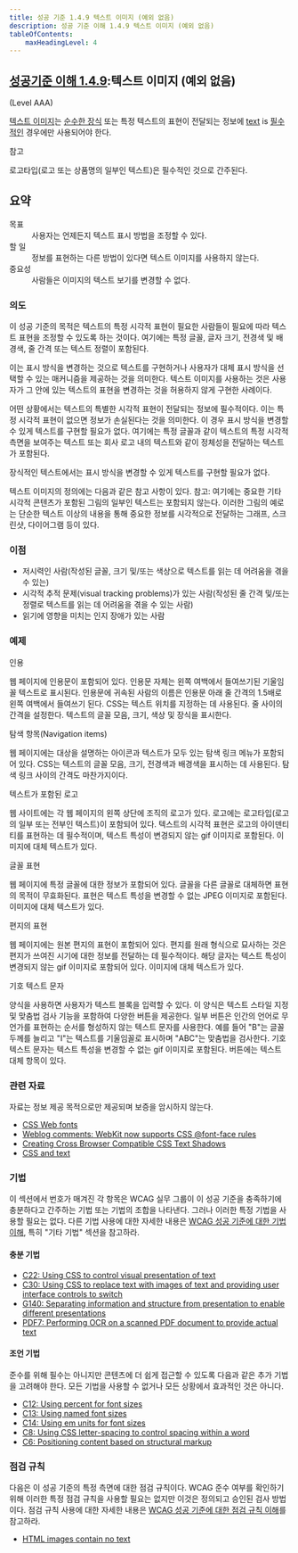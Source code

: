 ```yaml
---
title: 성공 기준 1.4.9 텍스트 이미지 (예외 없음)
description: 성공 기준 이해 1.4.9 텍스트 이미지 (예외 없음)
tableOfContents:
    maxHeadingLevel: 4
---
```



## [성공기준 이해 1.4.9](https://w3.org/TR/WCAG22#images-of-text-no-exception):텍스트 이미지 (예외 없음) 

(Level AAA)

<Card title="성공 기준 (SC)"></Card>

[텍스트 이미지](../../../glossary/image-of-text)는 [순수한 장식](../../../glossary/pure-decoration) 또는 특정 텍스트의 표현이 전달되는 정보에 [text](../../../glossary/text) is [필수적인](../../../glossary/essential) 경우에만 사용되어야 한다.

참고

로고타입(로고 또는 상품명의 일부인 텍스트)은 필수적인 것으로 간주된다.

## 요약

<dl>
<dt>목표</dt>
<dd>사용자는 언제든지 텍스트 표시 방법을 조정할 수 있다.</dd>
<dt>할 일</dt>
<dd>정보를 표현하는 다른 방법이 있다면 텍스트 이미지를 사용하지 않는다.</dd>
<dt>중요성</dt>
<dd>사람들은 이미지의 텍스트 보기를 변경할 수 없다.</dd>
</dl>

### 의도

이 성공 기준의 목적은 텍스트의 특정 시각적 표현이 필요한 사람들이 필요에 따라 텍스트 표현을 조정할 수 있도록 하는 것이다. 여기에는 특정 글꼴, 글자 크기, 전경색 및 배경색, 줄 간격 또는 텍스트 정렬이 포함된다.

이는 표시 방식을 변경하는 것으로 텍스트를 구현하거나 사용자가 대체 표시 방식을 선택할 수 있는 매커니즘을 제공하는 것을 의미한다. 텍스트 이미지를 사용하는 것은 사용자가 그 안에 있는 텍스트의 표현을 변경하는 것을 허용하지 않게 구현한 사례이다.

어떤 상황에서는 텍스트의 특별한 시각적 표현이 전달되는 정보에 필수적이다. 이는 특정 시각적 표현이 없으면 정보가 손실된다는 것을 의미한다. 이 경우 표시 방식을 변경할 수 있게 텍스트를 구현할 필요가 없다. 여기에는 특정 글꼴과 같이 텍스트의 특정 시각적 측면을 보여주는 텍스트 또는 회사 로고 내의 텍스트와 같이 정체성을 전달하는 텍스트가 포함된다.

장식적인 텍스트에서는 표시 방식을 변경할 수 있게 텍스트를 구현할 필요가 없다.

텍스트 이미지의 정의에는 다음과 같은 참고 사항이 있다. 참고: 여기에는 중요한 기타 시각적 콘텐츠가 포함된 그림의 일부인 텍스트는 포함되지 않는다. 이러한 그림의 예로는 단순한 텍스트 이상의 내용을 통해 중요한 정보를 시각적으로 전달하는 그래프, 스크린샷, 다이어그램 등이 있다.

### 이점

*   저시력인 사람(작성된 글꼴, 크기 및/또는 색상으로 텍스트를 읽는 데 어려움을 겪을 수 있는)
*   시각적 추적 문제(visual tracking problems)가 있는 사람(작성된 줄 간격 및/또는 정렬로 텍스트를 읽는 데 어려움을 겪을 수 있는 사람)
*   읽기에 영향을 미치는 인지 장애가 있는 사람

### 예제

인용

웹 페이지에 인용문이 포함되어 있다. 인용문 자체는 왼쪽 여백에서 들여쓰기된 기울임꼴 텍스트로 표시된다. 인용문에 귀속된 사람의 이름은 인용문 아래 줄 간격의 1.5배로 왼쪽 여백에서 들여쓰기 된다. CSS는 텍스트 위치를 지정하는 데 사용된다. 줄 사이의 간격을 설정한다. 텍스트의 글꼴 모음, 크기, 색상 및 장식을 표시한다.

탐색 항목(Navigation items)

웹 페이지에는 대상을 설명하는 아이콘과 텍스트가 모두 있는 탐색 링크 메뉴가 포함되어 있다. CSS는 텍스트의 글꼴 모음, 크기, 전경색과 배경색을 표시하는 데 사용된다. 탐색 링크 사이의 간격도 마찬가지이다.

텍스트가 포함된 로고

웹 사이트에는 각 웹 페이지의 왼쪽 상단에 조직의 로고가 있다. 로고에는 로고타입(로고의 일부 또는 전부인 텍스트)이 포함되어 있다. 텍스트의 시각적 표현은 로고의 아이덴티티를 표현하는 데 필수적이며, 텍스트 특성이 변경되지 않는 gif 이미지로 포함된다. 이미지에 대체 텍스트가 있다.

글꼴 표현

웹 페이지에 특정 글꼴에 대한 정보가 포함되어 있다. 글꼴을 다른 글꼴로 대체하면 표현의 목적이 무효화된다. 표현은 텍스트 특성을 변경할 수 없는 JPEG 이미지로 포함된다. 이미지에 대체 텍스트가 있다.

편지의 표현

웹 페이지에는 원본 편지의 표현이 포함되어 있다. 편지를 원래 형식으로 묘사하는 것은 편지가 쓰여진 시기에 대한 정보를 전달하는 데 필수적이다. 해당 글자는 텍스트 특성이 변경되지 않는 gif 이미지로 포함되어 있다. 이미지에 대체 텍스트가 있다.

기호 텍스트 문자

양식을 사용하면 사용자가 텍스트 블록을 입력할 수 있다. 이 양식은 텍스트 스타일 지정 및 맞춤법 검사 기능을 포함하여 다양한 버튼을 제공한다. 일부 버튼은 인간의 언어로 무언가를 표현하는 순서를 형성하지 않는 텍스트 문자를 사용한다. 예를 들어 "B"는 글꼴 두께를 늘리고 "I"는 텍스트를 기울임꼴로 표시하며 "ABC"는 맞춤법을 검사한다. 기호 텍스트 문자는 텍스트 특성을 변경할 수 없는 gif 이미지로 포함된다. 버튼에는 텍스트 대체 항목이 있다.

### 관련 자료

자료는 정보 제공 목적으로만 제공되며 보증을 암시하지 않는다.

*   [CSS Web fonts](http://alistapart.com/article/cssatten)
*   [Weblog comments: WebKit now supports CSS @font-face rules](http://clagnut.com/blog/2042/)
*   [Creating Cross Browser Compatible CSS Text Shadows](http://www.workingwith.me.uk/articles/css/cross-browser-drop-shadows)
*   [CSS and text](http://www.yourhtmlsource.com/stylesheets/csstext.html)

### 기법

이 섹션에서 번호가 매겨진 각 항목은 WCAG 실무 그룹이 이 성공 기준을 충족하기에 충분하다고 간주하는 기법 또는 기법의 조합을 나타낸다. 그러나 이러한 특정 기법을 사용할 필요는 없다. 다른 기법 사용에 대한 자세한 내용은 [WCAG 성공 기준에 대한 기법 이해](understanding-techniques), 특히 "기타 기법" 섹션을 참고하라.

#### 충분 기법

*   [C22: Using CSS to control visual presentation of text](https://www.w3.org/WAI/WCAG22/Techniques/css/C22)
*   [C30: Using CSS to replace text with images of text and providing user interface controls to switch](https://www.w3.org/WAI/WCAG22/Techniques/css/C30)
*   [G140: Separating information and structure from presentation to enable different presentations](https://www.w3.org/WAI/WCAG22/Techniques/general/G140)
*   [PDF7: Performing OCR on a scanned PDF document to provide actual text](https://www.w3.org/WAI/WCAG22/Techniques/pdf/PDF7)

#### 조언 기법

준수를 위해 필수는 아니지만 콘텐츠에 더 쉽게 접근할 수 있도록 다음과 같은 추가 기법을 고려해야 한다. 모든 기법을 사용할 수 없거나 모든 상황에서 효과적인 것은 아니다.

*   [C12: Using percent for font sizes](https://www.w3.org/WAI/WCAG22/Techniques/css/C12)
*   [C13: Using named font sizes](https://www.w3.org/WAI/WCAG22/Techniques/css/C13)
*   [C14: Using em units for font sizes](https://www.w3.org/WAI/WCAG22/Techniques/css/C14)
*   [C8: Using CSS letter-spacing to control spacing within a word](https://www.w3.org/WAI/WCAG22/Techniques/css/C8)
*   [C6: Positioning content based on structural markup](https://www.w3.org/WAI/WCAG22/Techniques/css/C6)

### 점검 규칙

다음은 이 성공 기준의 특정 측면에 대한 점검 규칙이다. WCAG 준수 여부를 확인하기 위해 이러한 특정 점검 규칙을 사용할 필요는 없지만 이것은 정의되고 승인된 검사 방법이다. 점검 규칙 사용에 대한 자세한 내용은 [WCAG 성공 기준에 대한 점검 규칙 이해](understanding-act-rules.html)를 참고하라.

*   [HTML images contain no text](https://www.w3.org/WAI/standards-guidelines/act/rules/0va7u6/)

